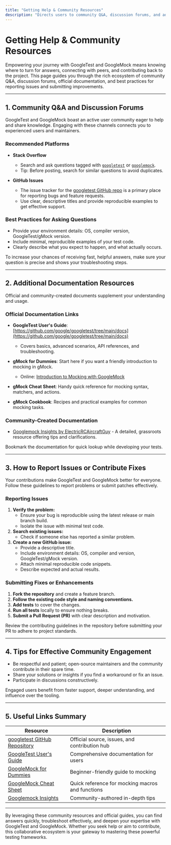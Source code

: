 ```yaml
---
title: "Getting Help & Community Resources"
description: "Directs users to community Q&A, discussion forums, and additional documentation, empowering them to solve problems and connect with peers. Includes tips on how to report issues or contribute fixes."
---
```


# Getting Help & Community Resources

Empowering your journey with GoogleTest and GoogleMock means knowing where to turn for answers, connecting with peers, and contributing back to the project. This page guides you through the rich ecosystem of community Q&A, discussion forums, official documentation, and best practices for reporting issues and submitting improvements.

---

## 1. Community Q&A and Discussion Forums

GoogleTest and GoogleMock boast an active user community eager to help and share knowledge. Engaging with these channels connects you to experienced users and maintainers.

### Recommended Platforms

- **Stack Overflow**
  - Search and ask questions tagged with [`googletest`](https://stackoverflow.com/questions/tagged/googletest) or [`googlemock`](https://stackoverflow.com/questions/tagged/googlemock).
  - Tip: Before posting, search for similar questions to avoid duplicates.

- **GitHub Issues**
  - The issue tracker for the [googletest GitHub repo](https://github.com/google/googletest/issues) is a primary place for reporting bugs and feature requests.
  - Use clear, descriptive titles and provide reproducible examples to get effective support.

### Best Practices for Asking Questions

- Provide your environment details: OS, compiler version, GoogleTest/gMock version.
- Include minimal, reproducible examples of your test code.
- Clearly describe what you expect to happen, and what actually occurs.

<Tip>
To increase your chances of receiving fast, helpful answers, make sure your question is precise and shows your troubleshooting steps.
</Tip>

---

## 2. Additional Documentation Resources

Official and community-created documents supplement your understanding and usage.

### Official Documentation Links

- **GoogleTest User's Guide**: [https://github.com/google/googletest/tree/main/docs](https://github.com/google/googletest/tree/main/docs)
  - Covers basics, advanced scenarios, API references, and troubleshooting.

- **gMock for Dummies**: Start here if you want a friendly introduction to mocking in gMock.
  - Online: [Introduction to Mocking with GoogleMock](https://google.github.io/googletest/gmock_for_dummies.html)

- **gMock Cheat Sheet**: Handy quick reference for mocking syntax, matchers, and actions.

- **gMock Cookbook**: Recipes and practical examples for common mocking tasks.

### Community-Created Documentation

- [Googlemock Insights by ElectricRCAircraftGuy](https://github.com/ElectricRCAircraftGuy/eRCaGuy_dotfiles/blob/master/googletest/insights.md) - A detailed, grassroots resource offering tips and clarifications.

<Tip>
Bookmark the documentation for quick lookup while developing your tests.
</Tip>

---

## 3. How to Report Issues or Contribute Fixes

Your contributions make GoogleTest and GoogleMock better for everyone. Follow these guidelines to report problems or submit patches effectively.

### Reporting Issues

1. **Verify the problem:**
   - Ensure your bug is reproducible using the latest release or main branch build.
   - Isolate the issue with minimal test code.
2. **Search existing issues:**
   - Check if someone else has reported a similar problem.
3. **Create a new GitHub issue:**
   - Provide a descriptive title.
   - Include environment details: OS, compiler and version, GoogleTest/gMock version.
   - Attach minimal reproducible code snippets.
   - Describe expected and actual results.

### Submitting Fixes or Enhancements

1. **Fork the repository** and create a feature branch.
2. **Follow the existing code style and naming conventions.**
3. **Add tests** to cover the changes.
4. **Run all tests** locally to ensure nothing breaks.
5. **Submit a Pull Request (PR)** with clear description and motivation.

<Note>
Review the contributing guidelines in the repository before submitting your PR to adhere to project standards.
</Note>

---

## 4. Tips for Effective Community Engagement

- Be respectful and patient; open-source maintainers and the community contribute in their spare time.
- Share your solutions or insights if you find a workaround or fix an issue.
- Participate in discussions constructively.

<Check>
Engaged users benefit from faster support, deeper understanding, and influence over the tooling.
</Check>

---

## 5. Useful Links Summary

| Resource | Description |
|---|---|
| [googletest GitHub Repository](https://github.com/google/googletest) | Official source, issues, and contribution hub |
| [GoogleTest User's Guide](https://google.github.io/googletest/) | Comprehensive documentation for users |
| [GoogleMock for Dummies](https://google.github.io/googletest/gmock_for_dummies.html) | Beginner-friendly guide to mocking |
| [GoogleMock Cheat Sheet](https://google.github.io/googletest/gmock_cheat_sheet.html) | Quick reference for mocking macros and functions |
| [Googlemock Insights](https://github.com/ElectricRCAircraftGuy/eRCaGuy_dotfiles/blob/master/googletest/insights.md) | Community-authored in-depth tips |

---

By leveraging these community resources and official guides, you can find answers quickly, troubleshoot effectively, and deepen your expertise with GoogleTest and GoogleMock. Whether you seek help or aim to contribute, this collaborative ecosystem is your gateway to mastering these powerful testing frameworks.
